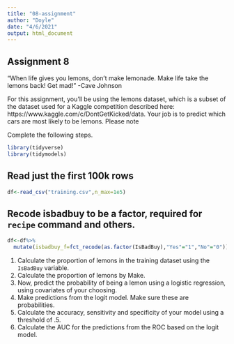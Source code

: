 ```yaml
---
title: "08-assignment"
author: "Doyle"
date: "4/6/2021"
output: html_document
---
```


Assignment 8
---

"When life gives you lemons, don’t make lemonade. Make life take the lemons back! Get mad!" -Cave Johnson

For this assignment, you'll be using the lemons dataset, which is a subset of the dataset used for a Kaggle competition described here: 
https://www.kaggle.com/c/DontGetKicked/data. Your job is to predict which cars are most likely to be lemons. Please note

Complete the following steps.

```r
library(tidyverse)
library(tidymodels)
```

## Read just the first 100k rows
```r
df<-read_csv("training.csv",n_max=1e5)
```

## Recode isbadbuy to be a factor, required for `recipe` command and others. 
```r
df<-df%>%
  mutate(isbadbuy_f=fct_recode(as.factor(IsBadBuy),"Yes"="1","No"="0"))
```



1. Calculate the proportion of lemons in the training dataset using the `IsBadBuy` variable. 
2. Calculate the proportion of lemons by Make. 
3. Now, predict the probability of being a lemon using a logistic regression, using covariates of your choosing.  
4. Make predictions from the logit model. Make sure these are probabilities.
5. Calculate the accuracy, sensitivity and specificity of your model using a threshold of .5.
5. Calculate the AUC for the predictions from the ROC based on the logit model. 


